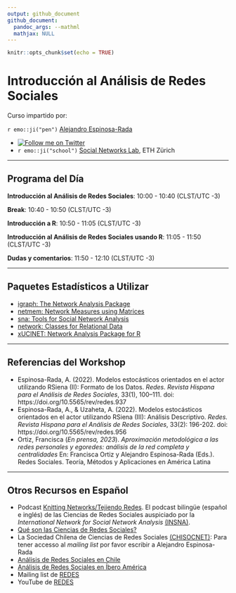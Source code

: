 ```yaml
---
output: github_document
github_document:
  pandoc_args: --mathml
  mathjax: NULL
---
```


```r
knitr::opts_chunk$set(echo = TRUE)
```


# Introducción al Análisis de Redes Sociales

Curso impartido por: 

`r emo::ji("pen")` [Alejandro Espinosa-Rada](https://github.com/anespinosa) 

- [![Follow me on Twitter](https://img.shields.io/badge/Follow me on Twitter-9cf.svg)](https://twitter.com/aespinosarada)
- `r emo::ji("school")` [Social Networks Lab](https://sn.ethz.ch), ETH Zürich

---

## Programa del Día

**Introducción al Análisis de Redes Sociales**: 10:00 - 10:40 (CLST/UTC -3)

**Break**: 10:40 - 10:50 (CLST/UTC -3)

**Introducción a R**: 10:50 - 11:05 (CLST/UTC -3)

**Introducción al Análisis de Redes Sociales usando R**: 11:05 - 11:50 (CLST/UTC -3)

**Dudas y comentarios**: 11:50 - 12:10 (CLST/UTC -3)

---

## Paquetes Estadísticos a Utilizar

- [igraph: The Network Analysis Package](https://r.igraph.org)
- [netmem: Network Measures using Matrices](https://github.com/anespinosa/netmem)
- [sna: Tools for Social Network Analysis](https://cran.r-project.org/web/packages/sna/index.html)
- [network: Classes for Relational Data](https://cran.r-project.org/web/packages/network/index.html)
- [xUCINET: Network Analysis Package for R](https://www.analyzingsocialnetworksusingr.com/xucinet)

---

## Referencias del Workshop

- Espinosa-Rada, A. (2022). Modelos estocásticos orientados en el actor utilizando RSiena (II): Formato de los Datos. *Redes. Revista Hispana para el Análisis de Redes Sociales*, 33(1), 100–111. doi: https://doi.org/10.5565/rev/redes.937
- Espinosa-Rada, A., & Uzaheta, A. (2022). Modelos estocásticos orientados en el actor utilizando RSiena (III): Análisis Descriptivo. *Redes. Revista Hispana para el Análisis de Redes Sociales*, 33(2): 196-202. doi: https://doi.org/10.5565/rev/redes.956
- Ortiz, Francisca (*En prensa, 2023*). *Aproximación metodológica a las redes personales y egoredes: análisis de la red completa y centralidades* En: Francisca Ortiz y Alejandro Espinosa-Rada (Eds.). Redes Sociales. Teoría, Métodos y Aplicaciones en América Latina

---

## Otros Recursos en Español

- Podcast [Knitting Networks/Tejiendo Redes](https://anchor.fm/tejiendoredes). El podcast bilingüe (español e inglés) de las Ciencias de Redes Sociales auspiciado por la *International Network for Social Network Analysis* [(INSNA)](https://www.insna.org/news/knitting-networks-podcast). 
- [Qué son las Ciencias de Redes Sociales?](https://chisocnet.org/what-is-social-network-science/)
- La Sociedad Chilena de Ciencias de Redes Sociales [(CHISOCNET)](https://chisocnet.org): Para tener accesso al *mailing list* por favor escribir a Alejandro Espinosa-Rada
- [Análisis de Redes Sociales en Chile](https://chisocnet.org/social-network-in-chile/)
- [Análisis de Redes Sociales en Íbero América](https://chisocnet.org/social-network-in-ibero-america/)
- Mailing list de [REDES](http://revista-redes.rediris.es/webredes/lista.htm)
- YouTube de [REDES](https://www.youtube.com/channel/UCofGv2fk2HnVXW45d1K4ujw)

